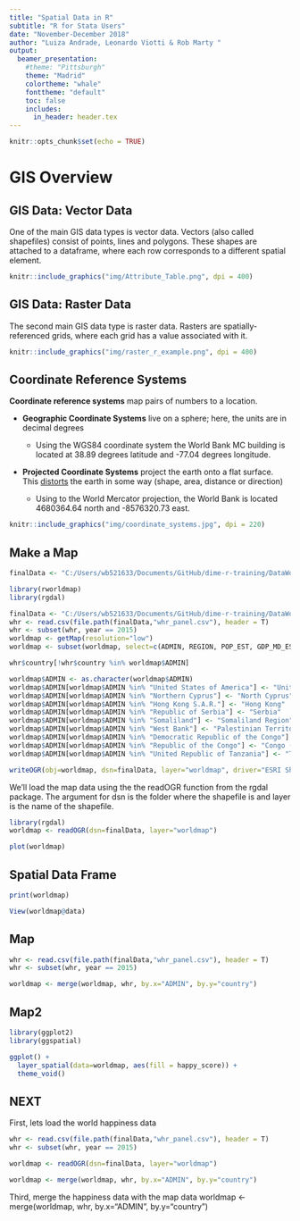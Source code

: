 ```yaml
---
title: "Spatial Data in R"
subtitle: "R for Stata Users"
date: "November-December 2018"
author: "Luiza Andrade, Leonardo Viotti & Rob Marty "
output:
  beamer_presentation:
    #theme: "Pittsburgh"
    theme: "Madrid"
    colortheme: "whale"
    fonttheme: "default"
    toc: false
    includes:
      in_header: header.tex
---
```


```r
knitr::opts_chunk$set(echo = TRUE)
```

# GIS Overview

## GIS Data: Vector Data
One of the main GIS data types is vector data. Vectors (also called shapefiles) consist of points, lines and polygons. These shapes are attached to a dataframe, where each row corresponds to a different spatial element.

```r
knitr::include_graphics("img/Attribute_Table.png", dpi = 400)
```

## GIS Data: Raster Data

The second main GIS data type is raster data. Rasters are spatially-referenced grids, where each grid has a value associated with it.

```r
knitr::include_graphics("img/raster_r_example.png", dpi = 400)
```


## Coordinate Reference Systems

__Coordinate reference systems__ map pairs of numbers to a location.

* __Geographic Coordinate Systems__ live on a sphere; here, the units are in decimal degrees

    + Using the WGS84 coordinate system the World Bank MC building is located at 38.89 degrees latitude and -77.04 degrees longitude.
    
* __Projected Coordinate Systems__ project the earth onto a flat surface. This [distorts](http://geoawesomeness.com/5-tools-will-let-master-map-projections/) the earth in some way (shape, area, distance or direction)

    + Using to the World Mercator projection, the World Bank is located 4680364.64 north and -8576320.73 east.

```r
knitr::include_graphics("img/coordinate_systems.jpg", dpi = 220)
```

## Make a Map

```r
finalData <- "C:/Users/wb521633/Documents/GitHub/dime-r-training/DataWork/DataSets/Final"
```


```r
library(rworldmap)
library(rgdal)

finalData <- "C:/Users/wb521633/Documents/GitHub/dime-r-training/DataWork/DataSets/Final"
whr <- read.csv(file.path(finalData,"whr_panel.csv"), header = T)
whr <- subset(whr, year == 2015)
worldmap <- getMap(resolution="low")
worldmap <- subset(worldmap, select=c(ADMIN, REGION, POP_EST, GDP_MD_EST))

whr$country[!whr$country %in% worldmap$ADMIN]

worldmap$ADMIN <- as.character(worldmap$ADMIN)
worldmap$ADMIN[worldmap$ADMIN %in% "United States of America"] <- "United States"
worldmap$ADMIN[worldmap$ADMIN %in% "Northern Cyprus"] <- "North Cyprus"
worldmap$ADMIN[worldmap$ADMIN %in% "Hong Kong S.A.R."] <- "Hong Kong"
worldmap$ADMIN[worldmap$ADMIN %in% "Republic of Serbia"] <- "Serbia"
worldmap$ADMIN[worldmap$ADMIN %in% "Somaliland"] <- "Somaliland Region"
worldmap$ADMIN[worldmap$ADMIN %in% "West Bank"] <- "Palestinian Territories"
worldmap$ADMIN[worldmap$ADMIN %in% "Democratic Republic of the Congo"] <- "Congo (Kinshasa)"
worldmap$ADMIN[worldmap$ADMIN %in% "Republic of the Congo"] <- "Congo (Brazzaville)"
worldmap$ADMIN[worldmap$ADMIN %in% "United Republic of Tanzania"] <- "Tanzania"

writeOGR(obj=worldmap, dsn=finalData, layer="worldmap", driver="ESRI Shapefile")
```

We'll load the map  data using the the readOGR function from the rgdal package. The argument for dsn is the folder where the shapefile is and layer is the name of the shapefile.
```r
library(rgdal)
worldmap <- readOGR(dsn=finalData, layer="worldmap")
```

```r
plot(worldmap)
```

## Spatial Data Frame
```r
print(worldmap)
```

```r
View(worldmap@data)
```

## Map
```r
whr <- read.csv(file.path(finalData,"whr_panel.csv"), header = T)
whr <- subset(whr, year == 2015)

worldmap <- merge(worldmap, whr, by.x="ADMIN", by.y="country")
```

## Map2
```r
library(ggplot2)
library(ggspatial)

ggplot() +
  layer_spatial(data=worldmap, aes(fill = happy_score)) +
  theme_void()
```



## NEXT

First, lets load the world happiness data
```r
whr <- read.csv(file.path(finalData,"whr_panel.csv"), header = T)
whr <- subset(whr, year == 2015)

worldmap <- readOGR(dsn=finalData, layer="worldmap")

worldmap <- merge(worldmap, whr, by.x="ADMIN", by.y="country")

```


Third, merge the happiness data with the map data
worldmap <- merge(worldmap, whr, by.x="ADMIN", by.y="country")
